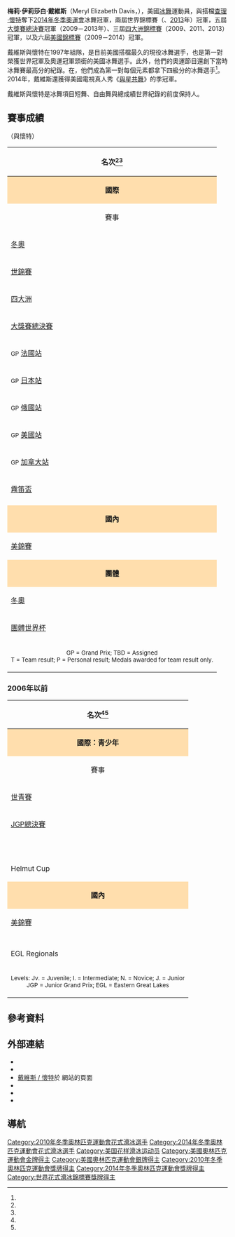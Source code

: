 {{noteTA
|1=zh-hk:花式溜冰; zh-tw:花式滑冰; zh-cn:花样滑冰; 
|2=zh-hk:溜冰; zh-hans:滑冰; zh-tw:滑冰;
|3=zh-hk:自由滑; zh-hans:自由滑; zh-tw:長曲項目;
|4=zh-hk:短節目; zh-hans:短节目; zh-tw:短曲項目;
|5=zh-hk:國際溜冰聯盟; zh-hans:国际滑冰联盟; zh-tw:國際滑冰總會;
}}
{{Infobox figure skater
| name = 梅莉·戴維斯<br />Meryl Davis
| image = [[File:Meryl_Davis_and_Charlie_White_-_World_Champions_2013_(retouched).jpg|220px]]
| caption = 戴維斯與懷特於2013年世錦賽。
| fullname = 梅莉·伊莉莎白·戴維斯<br />Meryl Elizabeth Davis
| altname =
| country = {{USA}}
| formercountry =
| birth_date = {{birth date and age|1987|1|1}}
| birth_place = 美國[[密西根州|密西根州]][[皇家橡|皇橡]]
| hometown = 美國密西根州{{tsl|en|West Bloomfield, Michigan|西花野鎮}}
| residence =
| death_date =
| death_place =
| height = {{height|ft=5|in=2}}
| boyfriend = 
| partner = '''[[查理·懷特|查理·懷特]]'''
| formerpartner =
| coach = [[瑪麗娜·祖耶娃|瑪麗娜·祖耶娃]] <br />Oleg Epstein <br />{{tsl|en|Johnny Johns|強尼·莊斯}}
| formercoach = {{tsl|en|Igor Shpilband|伊戈爾·史皮班}} <br />Seth Chafetz
| choreographer = [[瑪麗娜·祖耶娃|瑪麗娜·祖耶娃]]
| formerchoreographer = {{tsl|en|Igor Shpilband|伊戈爾·史皮班}}
| skating club = {{tsl|en|Arctic Figure Skating Club|極地滑冰俱樂部}}
| former skating club = 
| currenttraininglocations = 美國密西根州坎頓極鋒冰場<br />（Arctic Edge Ice Arena） 
| formertraininglocations =
| beganskating = 1990年
| retired =
| show-medals = yes
| worldranking = '''1'''（至2014年1月10日）<ref name=isuws/>
| pbrankings = '''1'''（{{tsl|en|2012–13 figure skating season|2012－13年花式滑冰賽季|2012－2013}}）<ref name=1213ts/> <br />'''1'''（{{tsl|en|2011–12 figure skating season|2011－12年花式滑冰賽季|2011－2012}}）<ref name=1112ts/> <br /> '''1'''（{{tsl|en|2010–11 figure skating season|2010－11年花式滑冰賽季|2010－2011}}）<ref name=1011ts/> <br />'''2'''（{{tsl|en|2009–10 figure skating season|2009－10年花式滑冰賽季|2009－2010}}）<ref name=0910ts/> <br />'''4'''（{{tsl|en|2008–09 figure skating season|2008－09年花式滑冰賽季|2008－2009}}）<ref name=0809ts/>
| dance score = 195.52
| dance date = [[2014年冬季奧林匹克運動會花式滑冰比賽|2014冬奧]]
| SD score = 78.89
| SD date = [[2014年冬季奧林匹克運動會花式滑冰比賽|2014冬奧]]
| FD score = 116.63
| FD date = [[2014年冬季奧林匹克運動會花式滑冰比賽|2014冬奧]]
| medaltemplates = 
{{MedalSport| [[冬季奥林匹克运动会花样滑冰比赛|花式滑冰]]}}
{{MedalCountry| {{USA}}}}
{{MedalOlympic}}
{{MedalGold| [[2014年冬季奧林匹克運動會花式滑冰比賽|2014 索契]]|冰舞}}
{{MedalSilver| [[2010年冬季奧林匹克運動會花式滑冰比賽|2010 溫哥華]]|冰舞}}
{{MedalBronze|[[2014年冬季奧林匹克運動會花式滑冰比賽|2014 索契]]|團體}}
{{MedalCompetition | [[世界花样滑冰锦标赛|世界錦標賽]]}}
{{MedalGold|[[2013年世界花样滑冰锦标赛|2013 倫敦]]|冰舞}}
{{MedalGold| {{tsl|en|2011 World Figure Skating Championships|2011年世界花式滑冰錦標賽|2011 莫斯科}}|冰舞}}
{{MedalSilver| [[2012年世界花样滑冰锦标赛|2012 尼斯]]|冰舞}}
{{MedalSilver| {{tsl|en|2010 World Figure Skating Championships|2010年世界花式滑冰錦標賽|2010 都靈}}|冰舞}}
{{MedalCompetition|[[四大洲花样滑冰锦标赛|四大洲錦標賽]]}}
{{MedalGold|[[2013年四大洲花式滑冰錦標賽|2013 大阪]]|冰舞}}
{{MedalGold|[[2011年四大洲花式滑冰錦標賽|2011 臺北]]|冰舞}}
{{MedalGold|{{tsl|en|2009 Four Continents Figure Skating Championships|2009年四大洲花式滑冰錦標賽|2009 溫哥華}}|冰舞}}
{{MedalSilver|[[2012年四大洲花式滑冰錦標賽|2012 科羅拉多泉]]|冰舞}}
{{MedalSilver|{{tsl|en|2008 Four Continents Figure Skating Championships|2008年四大洲花式滑冰錦標賽|2008 高陽}}|冰舞}}
{{MedalCompetition|[[国际滑冰联盟花样滑冰大奖赛总决赛|大獎賽總決賽]]}}
{{MedalGold|{{tsl|en|2013–14 Grand Prix of Figure Skating Final|2013–14年国际滑冰联盟花样滑冰大奖赛总决赛|2013－2014 福岡}}|冰舞}}
{{MedalGold|{{tsl|en|2012–13 Grand Prix of Figure Skating Final|2012–13年国际滑冰联盟花样滑冰大奖赛总决赛|2012－2013 索契}}|冰舞}}
{{MedalGold|{{tsl|en|2011–12 Grand Prix of Figure Skating Final|2011–12年国际滑冰联盟花样滑冰大奖赛总决赛|2011－2012 魁北克}}|冰舞}}
{{MedalGold|{{tsl|en|2010–11 Grand Prix of Figure Skating Final|2010–11年国际滑冰联盟花样滑冰大奖赛总决赛|2010－2011北京}}|冰舞}}
{{MedalGold|{{tsl|en|2009–10 Grand Prix of Figure Skating Final|2009–10年国际滑冰联盟花样滑冰大奖赛总决赛|2009－2010 東京}}|冰舞}}
{{MedalBronze|{{tsl|en|2008–09 Grand Prix of Figure Skating Final|2008–09年国际滑冰联盟花样滑冰大奖赛总决赛|2008－2009 高陽}}|冰舞}}
{{MedalCompetition|[[世界青少年花样滑冰锦标赛|青少年世錦賽]]}}
{{MedalBronze| {{tsl|en|2006 World Junior Figure Skating Championships|2006年世界青年花式滑冰錦標賽|2006盧布爾雅那}}|冰舞}}
{{MedalCompetition|[[国际滑冰联盟青少年花样滑冰大奖赛|青少年大獎賽總決賽]]}}
{{MedalSilver|{{tsl|en|2005–06 ISU Junior Grand Prix|2005–06年国际滑冰联盟青少年花样滑冰大奖赛|2005－2006奧斯特拉瓦}}|冰舞}}

}}
'''梅莉·伊莉莎白·戴維斯'''（Meryl Elizabeth Davis，{{bd|1987年|1月1日|catIdx=D}}），美國[[冰舞|冰舞]]運動員，與搭檔[[查理·懷特|查理·懷特]]奪下[[2014年冬季奧林匹克運動會花式滑冰比賽|2014年冬季奧運會]]冰舞冠軍，兩屆世界錦標賽（{{tsl|en|2011 World Figure Skating Championships|2011年世界花式滑冰錦標賽|2011}}、[[2013年世界花样滑冰锦标赛|2013]]年）冠軍，五屆[[国际滑冰联盟花样滑冰大奖赛总决赛|大獎賽總決賽]]冠軍（2009－2013年）、三屆[[四大洲花样滑冰锦标赛|四大洲錦標賽]]（2009、2011、2013）冠軍，以及六屆[[美國花式溜冰錦標賽|美國錦標賽]]（2009－2014）冠軍。

戴維斯與懷特在1997年組隊，是目前美國搭檔最久的現役冰舞選手，也是第一對榮獲世界冠軍及奧運冠軍頭銜的美國冰舞選手。此外，他們的奧運節目還創下當時冰舞賽最高分的紀錄。在{{tsl|en|2006 NHK Trophy|2006年国际滑冰联盟花样滑冰大奖赛日本站|2006年大獎賽日本站}}，他們成為第一對每個元素都拿下四級分的冰舞選手<ref name=milestone/>。2014年，戴維斯還獲得美國電視真人秀《[[与星共舞_(美国真人秀)|與星共舞]]》{{link-en|第十八季|Dancing with the Stars (U.S. season 18)}}的季冠軍。

戴維斯與懷特是冰舞項目短舞、自由舞與總成績世界紀錄的前度保持人。

==賽事成績==
（與懷特）

{|  class="wikitable" style="text-align:center"
|-
! colspan=9 align=center | '''名次'''<ref name=USFSbioMDCW/><ref name=isucrMDCW/>
|-
! style="background-color: #ffdead; " colspan=9 align=center | '''國際'''
|-
! 賽事
! 2006–07
! 2007–08
! {{tsl|en|2008–09 figure skating season|2008－09年花式滑冰賽季|2008–09}}
! {{tsl|en|2009–10 figure skating season|2009－10年花式滑冰賽季|2009–10}}
! {{tsl|en|2010–11 figure skating season|2010－11年花式滑冰賽季|2010–11}}
! {{tsl|en|2011–12 figure skating season|2011－12年花式滑冰賽季|2011–12}}
! {{tsl|en|2012–13 figure skating season|2012－13年花式滑冰賽季|2012–13}}
! {{tsl|en|2013–14 figure skating season|2013－14年花式滑冰賽季|2013–14}}
|-
| align=left | [[冬季奥林匹克运动会花样滑冰比赛|冬奧]] || || || || bgcolor=silver | 2nd || || ||||bgcolor=gold | 1st
|-
| align=left | [[世界花样滑冰锦标赛|世錦賽]] || 7th || 6th || 4th || bgcolor=silver | 2nd || bgcolor=gold | 1st || bgcolor=silver | 2nd || bgcolor=gold | 1st ||   
|-
| align=left | [[四大洲花样滑冰锦标赛|四大洲]]  ||  4th || bgcolor=silver | 2nd || bgcolor=gold | 1st || || bgcolor=gold | 1st || bgcolor=silver | 2nd || bgcolor=gold | 1st ||  
|-
| align=left | [[国际滑冰联盟花样滑冰大奖赛总决赛|大獎賽總決賽]] || || || bgcolor=cc9966 | 3rd || bgcolor=gold | 1st || bgcolor=gold | 1st || bgcolor=gold | 1st || bgcolor=gold | 1st || bgcolor=gold | 1st
|-
| align=left | <small>GP</small> [[国际滑冰联盟花样滑冰大奖赛法国站|法國站]] || || bgcolor=cc9966 | 3rd || || || || || ||  
|-
| align=left | <small>GP</small> [[国际滑冰联盟花样滑冰大奖赛日本站|日本站]] || 4th || || || bgcolor=gold | 1st || bgcolor=gold | 1st || || bgcolor=gold | 1st || bgcolor=gold | 1st
|-
| align=left | <small>GP</small> [[国际滑冰联盟花样滑冰大奖赛俄罗斯站|俄國站]] || || || bgcolor=cc9966 | 3rd || bgcolor=gold | 1st || || bgcolor=gold | 1st || ||  
|-
| align=left | <small>GP</small> [[国际滑冰联盟花样滑冰大奖赛美国站|美國站]] || || 4th || || || bgcolor=gold | 1st || bgcolor=gold | 1st || bgcolor=gold | 1st || bgcolor=gold | 1st
|-
| align=left | <small>GP</small> [[国际滑冰联盟花样滑冰大奖赛加拿大站|加拿大站]] || 4th || || bgcolor=gold | 1st || || || || ||  
|-
| align=left | [[內伯爾盃|霧笛盃]] || || || || bgcolor=gold | 1st || || || ||  
|-
| align=left | {{link-en|美國經典賽|U.S. International Figure Skating Classic}} || || || || || || || || bgcolor=gold | 1st
|-
! style="background-color: #ffdead; " colspan=9 align=center | '''國內'''
|-
| align=left | [[美國花式溜冰錦標賽|美錦賽]] || bgcolor=cc9966 | 3rd || bgcolor=silver | 2nd || bgcolor=gold | 1st || bgcolor=gold | 1st || bgcolor=gold | 1st || bgcolor=gold | 1st || bgcolor=gold | 1st || bgcolor=gold | 1st
|-
! style="background-color: #ffdead; " colspan=9 align=center | '''團體'''
|-
| align=left | [[冬季奥林匹克运动会花样滑冰比赛|冬奧]] || || || || || || || || bgcolor=cc9966 | 3T/1P
|-
| align=left | [[世界花式滑冰團體錦標賽|團體世界杯]] || || || || || || bgcolor=silver | 2T/1P || ||  
|-
| colspan=9 align=center | <small> GP = Grand Prix; TBD = Assigned <br> T = Team result; P = Personal result; Medals awarded for team result only. </small>
|}

===2006年以前===
{|  class="wikitable" style="text-align:center"
|-
! colspan=10 align=center | '''名次'''<ref name=USFSbioMDCW/><ref name=isucrMDCW/>
|-
! style="background-color: #ffdead; " colspan=10 align=center | '''國際：青少年'''
|-
! 賽事
! 1997–98
! 1998–99
! 1999–00
! 2000–01
! 2001–02
! 2002–03
! 2003–04
! 2004–05
! 2005–06
|-
| align=left | [[世界青少年花样滑冰锦标赛|世青賽]] || || || || || || || 13th || || bgcolor=cc9966 | 3rd
|-
| align=left | [[国际滑冰联盟青少年花样滑冰大奖赛|JGP總決賽]]  || || || || || || || || || bgcolor=silver | 2nd
|-
| align=left | {{link-en|JGP安道爾站|ISU Junior Grand Prix in Andorra}} || || || || || || || || || bgcolor=silver | 2nd
|-
| align=left | {{link-en|JGP保加利亞站|ISU Junior Grand Prix in Bulgaria}} || || || || || || || || || bgcolor=gold | 1st
|-
| align=left | {{link-en|JGP捷克站|ISU Junior Grand Prix in the Czech Republic}} || || || || || || || 4th || || 
|-
| align=left | {{link-en|JGP Germany|ISU Junior Grand Prix in Germany}} || || || || || || 8th || || || 
|-
| align=left | {{link-en|JGP Japan|ISU Junior Grand Prix in Japan}} || || || || || || || 4th || || 
|-
| align=left | {{link-en|JGP Romania|ISU Junior Grand Prix in Romania}} || || || || || || || || bgcolor=cc9966 | 3rd || 
|-
| align=left | {{link-en|JGP Serbia|ISU Junior Grand Prix in Serbia}} || || || || || || 6th || || bgcolor=cc9966 | 3rd || 
|-
| align=left | Helmut Cup || || || || || bgcolor=gold | 1st N. || || || || 
|-
! style="background-color: #ffdead; " colspan=10 align=center | '''國內'''
|-
| align=left | [[美國花式溜冰錦標賽|美錦賽]] || || || 6th N. || 6th N. || bgcolor=silver | 2nd N. || 7th J. || bgcolor=silver | 2nd J. || || bgcolor=gold | 1st J.
|-
| align=left | {{link-en|美青賽|U.S. Junior Figure Skating Championships}} || bgcolor=silver | 2nd Jv. || bgcolor=gold | 1st I. || || || || || || ||
|-
| align=left | {{link-en|中西區|Midwestern Sectional Figure Skating Championships}} || || bgcolor=gold | 1st I. || bgcolor=cc9966 | 3rd N. || bgcolor=silver | 2nd N. || bgcolor=gold |  1st N. || || bgcolor=gold | 1st J.|| || 
|-
| align=left | EGL Regionals || bgcolor=gold | 1st Jv. || bgcolor=gold | 1st I. || bgcolor=cc9966 | 3rd N. || || || || || ||
|-
| colspan=10 align=center | <small> Levels: Jv. = Juvenile; I. = Intermediate; N. = Novice; J. = Junior <br> JGP = Junior Grand Prix; EGL = Eastern Great Lakes </small>
|}

==參考資料==
{{Reflist|30em|refs=

<ref name=isuws>{{cite web | url = http://www.isuresults.com/ws/ws/wsdance.htm | title = ISU World Standings for Single & Pair Skating and Ice Dance: Ice Dance | publisher = International Skating Union | date = January 10, 2014 | accessdate = January 11, 2014 | archive-date = 2012-07-28 | archive-url = https://www.webcitation.org/69VKI3CNE?url=http://www.isuresults.com/ws/ws/wsdance.htm | dead-url = no }}</ref>

<ref name=1213ts>{{cite web | url = http://www.isuresults.com/isujsstat/sb2012-13/sbtsdto.htm | title = ISU Judging System – Season Bests Total Scores 2012/2013: Ice Dance | publisher = International Skating Union | date = April 13, 2013 | accessdate = April 13, 2013 | archive-date = 2020-11-07 | archive-url = https://web.archive.org/web/20201107023352/http://www.isuresults.com/isujsstat/sb2012-13/sbtsdto.htm | dead-url = no }}</ref>

<ref name=1112ts>{{cite web | url = http://www.isuresults.com/isujsstat/sb2011-12/sbtsdto.htm | title = ISU Judging System – Season Bests Total Scores 2011/2012: Ice Dance | publisher = International Skating Union | date = March 29, 2012 | accessdate = April 16, 2012 | archive-date = 2021-03-14 | archive-url = https://web.archive.org/web/20210314181448/http://www.isuresults.com/isujsstat/sb2011-12/sbtsdto.htm | dead-url = no }}</ref>

<ref name=1011ts>{{cite web | url = http://www.isuresults.com/isujsstat/sb2010-11/sbtsdto.htm | title = ISU Judging System – Season Bests Total Scores 2010/2011: Ice Dance | publisher = International Skating Union | date = April 30, 2011 | accessdate = June 17, 2011 | archive-date = 2013-06-19 | archive-url = https://web.archive.org/web/20130619061339/http://www.isuresults.com/isujsstat/sb2010-11/sbtsdto.htm | dead-url = no }}</ref>

<ref name=0910ts>{{cite web | url = http://www.isuresults.com/isujsstat/sb2009-10/sbtsdto.htm | title = ISU Judging System – Season Bests Total Scores 2009/2010: Ice Dance | publisher = International Skating Union | date = March 26, 2010 | accessdate = June 17, 2011 | archive-date = 2020-11-06 | archive-url = https://web.archive.org/web/20201106142429/http://www.isuresults.com/isujsstat/sb2009-10/sbtsdto.htm | dead-url = no }}</ref>

<ref name=0809ts>{{cite web | url = http://www.isuresults.com/isujsstat/sb2008-09/sbtsdto.htm | title = ISU Judging System – Season Bests Total Scores 2008/2009: Ice Dance | publisher = International Skating Union | date = April 18, 2009 | accessdate = June 20, 2011 | archive-date = 2020-04-11 | archive-url = https://web.archive.org/web/20200411213407/http://www.isuresults.com/isujsstat/sb2008-09/sbtsdto.htm | dead-url = no }}</ref>

<ref name=isucrMDCW>{{cite web | url = http://www.isuresults.com/bios/isufs_cr_00006260.htm | title = Competition Results: Meryl DAVIS / Charlie WHITE | publisher = International Skating Union | archiveurl = https://web.archive.org/web/20200411213431/http://www.isuresults.com/bios/isufs_cr_00006260.htm | archivedate = 2020-04-11 | deadurl = no | access-date = 2015-03-13 }}</ref>

<ref name=USFSbioMDCW>{{cite web |url=http://web.icenetwork.com/skaters/team/davis_white |title=Meryl Davis / Charlie White |publisher=[[U.S._Figure_Skating|IceNetwork]] |access-date=2015-03-13 |archive-url=https://web.archive.org/web/20140209200757/http://web.icenetwork.com/skaters/team/davis_white |archive-date=2014-02-09 |dead-url=yes }}
* '''Older versions:''' {{cite web |url=http://web.icenetwork.com/skaters/detail.jsp?id=38007&mode=P |title=2007–13 |deadurl= |archiveurl=https://web.archive.org/web/20090217045114/http://web.icenetwork.com/skaters/detail.jsp?id=38007&mode=P |archivedate=2009-02-17 }}; {{cite web |url=http://www.usfigureskating.org/AthletePairBio.asp?id=20884 |title=2004–07 |deadurl= |archiveurl=https://web.archive.org/web/20040426085236/http://www.usfigureskating.org/AthletePairBio.asp?id=20884 |archivedate=2004-04-26 }}</ref>

<ref name=milestone>{{cite news | url = http://www.usfsa.org/event_story.asp?id=37130 | title = NHK milestone gives confidence to Davis and White | first = Sal | last = Zanca | publisher = [[U.S._Figure_Skating|U.S. Figure Skating]] | date = January 9, 2007 | accessdate = August 31, 2011 | deadurl = yes | archiveurl = https://web.archive.org/web/20110920145211/http://www.usfsa.org/event_story.asp?id=37130 | archivedate = 2011年9月20日 }}</ref>

}}

==外部連結==
{{commons category|Meryl Davis}}
* {{official website|http://davis-white.ice-dance.com}}
* {{isu name | id=00006260 | name= Meryl Davis / Charlie White}}
* [https://web.archive.org/web/20140209200757/http://web.icenetwork.com/skaters/team/davis_white 戴維斯 / 懷特]於 {{link-en|美國滑冰聯盟|U.S. Figure Skating}}網站的頁面
* {{USOC profile|id=DA/Meryl-Davis|name=Meryl Davis}}
* {{Facebook|merylandcharlie|Meryl Davis and Charlie White}}
* {{Twitter|Meryl_Davis}}

==導航==
{{奧運花式滑冰冰舞金牌}}

{{DEFAULTSORT:Davis, Meryl}}
[[Category:2010年冬季奧林匹克運動會花式滑冰選手|Category:2010年冬季奧林匹克運動會花式滑冰選手]]
[[Category:2014年冬季奧林匹克運動會花式滑冰選手|Category:2014年冬季奧林匹克運動會花式滑冰選手]]
[[Category:美国花样滑冰运动员|Category:美国花样滑冰运动员]]
[[Category:美國奧林匹克運動會金牌得主|Category:美國奧林匹克運動會金牌得主]]
[[Category:美國奧林匹克運動會銀牌得主|Category:美國奧林匹克運動會銀牌得主]]
[[Category:2010年冬季奧林匹克運動會獎牌得主|Category:2010年冬季奧林匹克運動會獎牌得主]]
[[Category:2014年冬季奧林匹克運動會獎牌得主|Category:2014年冬季奧林匹克運動會獎牌得主]]
[[Category:世界花式滑冰錦標賽獎牌得主|Category:世界花式滑冰錦標賽獎牌得主]]